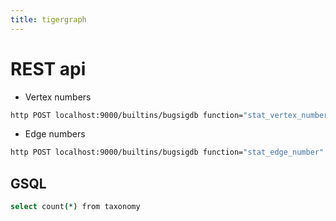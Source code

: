 ```yaml
---
title: tigergraph
---
```


# REST api

- Vertex numbers
```bash
http POST localhost:9000/builtins/bugsigdb function="stat_vertex_number" type="*" | jq .
```

- Edge numbers


```bash
http POST localhost:9000/builtins/bugsigdb function="stat_edge_number" type="*" | jq .
```



## GSQL

``` sh
select count(*) from taxonomy
```
